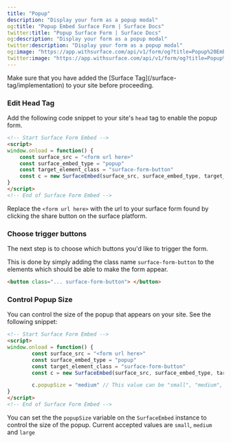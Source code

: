 ```yaml
---
title: "Popup"
description: "Display your form as a popup modal"
og:title: "Popup Embed Surface Form | Surface Docs"
twitter:title: "Popup Surface Form | Surface Docs"
og:description: "Display your form as a popup modal"
twitter:description: "Display your form as a popup modal"
og:image: "https://app.withsurface.com/api/v1/form/og?title=Popup%20Embed%20Surface%20Form"
twitter:image: "https://app.withsurface.com/api/v1/form/og?title=Popup%20Embed%20Surface%20Form"
---
```


<Warning icon="lightbulb">
  Make sure that you have added the [Surface Tag](/surface-tag/implementation) to your site before proceeding.
</Warning>

### Edit Head Tag

Add the following code snippet to your site's `head` tag to enable the popup form.

```HTML
<!-- Start Surface Form Embed -->
<script>
window.onload = function() {
    const surface_src = "<form url here>"
    const surface_embed_type = "popup"
    const target_element_class = "surface-form-button"
    const c = new SurfaceEmbed(surface_src, surface_embed_type, target_element_class)
}
</script>
<!-- End of Surface Form Embed -->
```

Replace the `<form url here>` with the url to your surface form found by clicking the share button on the surface platform.

### Choose trigger buttons

The next step is to choose which buttons you'd like to trigger the form.

This is done by simply adding the class name `surface-form-button` to the elements which should be able to make the form appear.

```HTML
<button class="... surface-form-button"> </button>
```

### Control Popup Size

You can control the size of the popup that appears on your site. See the following snippet:

```HTML
<!-- Start Surface Form Embed -->
<script>
window.onload = function() {
        const surface_src = "<form url here>"
        const surface_embed_type = "popup"
        const target_element_class = "surface-form-button"
        const c = new SurfaceEmbed(surface_src, surface_embed_type, target_element_class)

        c.popupSize = "medium" // This value can be "small", "medium", or "large"
}
</script>
<!-- End of Surface Form Embed -->
```

You can set the the `popupSize` variable on the `SurfaceEmbed` instance to control the size of the popup. Current accepted values are `small`, `medium` and `large`